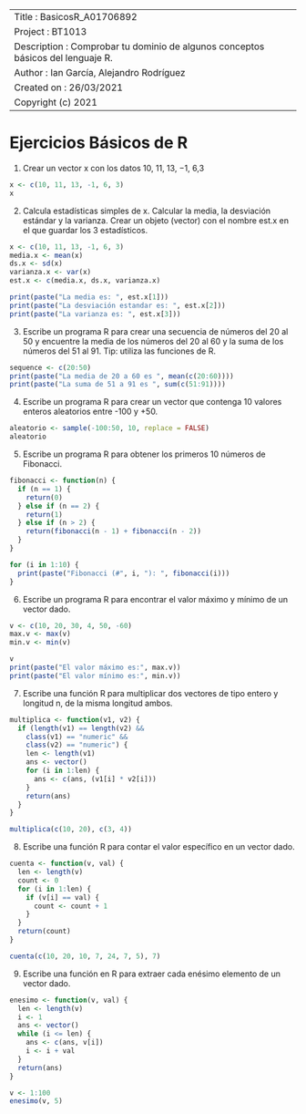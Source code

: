 --------------------
Title         : BasicosR_A01706892
Project       : BT1013
Description   : Comprobar tu dominio de algunos conceptos básicos del lenguaje R.
Author        : Ian García, Alejandro Rodríguez
Created on    : 26/03/2021
Copyright (c) 2021
--------------------

# Ejercicios Básicos de R

1. Crear un vector x con los datos 10, 11, 13, −1, 6,3
```r
x <- c(10, 11, 13, -1, 6, 3)
x
```
2. Calcula estadísticas simples de x. Calcular la media, la desviación estándar y la varianza. Crear un objeto (vector) con el nombre est.x en el que guardar los 3 estadísticos.
```r
x <- c(10, 11, 13, -1, 6, 3)
media.x <- mean(x)
ds.x <- sd(x)
varianza.x <- var(x)
est.x <- c(media.x, ds.x, varianza.x)

print(paste("La media es: ", est.x[1]))
print(paste("La desviación estandar es: ", est.x[2]))
print(paste("La varianza es: ", est.x[3]))
```
3. Escribe un programa R para crear una secuencia de números del 20 al 50 y encuentre la media de los números del 20 al 60 y la suma de los números del 51 al 91. Tip: utiliza las funciones de R.
```r
sequence <- c(20:50)
print(paste("La media de 20 a 60 es ", mean(c(20:60))))
print(paste("La suma de 51 a 91 es ", sum(c(51:91))))
```
4. Escribe un programa R para crear un vector que contenga 10 valores enteros aleatorios entre -100 y +50.
```r
aleatorio <- sample(-100:50, 10, replace = FALSE)
aleatorio
```
5. Escribe un programa R para obtener los primeros 10 números de Fibonacci.
```r
fibonacci <- function(n) {
  if (n == 1) {
    return(0)
  } else if (n == 2) {
    return(1)
  } else if (n > 2) {
    return(fibonacci(n - 1) + fibonacci(n - 2))
  }
}

for (i in 1:10) {
  print(paste("Fibonacci (#", i, "): ", fibonacci(i)))
}
```
6. Escribe un programa R para encontrar el valor máximo y mínimo de un vector dado.
```r
v <- c(10, 20, 30, 4, 50, -60)
max.v <- max(v)
min.v <- min(v)

v
print(paste("El valor máximo es:", max.v))
print(paste("El valor mínimo es:", min.v))
```
7. Escribe una función R para multiplicar dos vectores de tipo entero y longitud n, de la misma longitud ambos.
```r
multiplica <- function(v1, v2) {
  if (length(v1) == length(v2) &&
    class(v1) == "numeric" &&
    class(v2) == "numeric") {
    len <- length(v1)
    ans <- vector()
    for (i in 1:len) {
      ans <- c(ans, (v1[i] * v2[i]))
    }
    return(ans)
  }
}

multiplica(c(10, 20), c(3, 4))
```
8. Escribe una función R para contar el valor específico en un vector dado.
```r
cuenta <- function(v, val) {
  len <- length(v)
  count <- 0
  for (i in 1:len) {
    if (v[i] == val) {
      count <- count + 1
    }
  }
  return(count)
}

cuenta(c(10, 20, 10, 7, 24, 7, 5), 7)
```
9. Escribe una función en R para extraer cada enésimo elemento de un vector dado.
```r
enesimo <- function(v, val) {
  len <- length(v)
  i <- 1
  ans <- vector()
  while (i <= len) {
    ans <- c(ans, v[i])
    i <- i + val
  }
  return(ans)
}

v <- 1:100
enesimo(v, 5)
```
